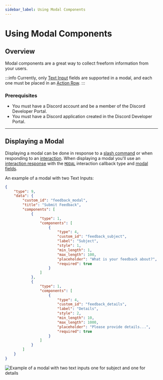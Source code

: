 ```yaml
---
sidebar_label: Using Modal Components
---
```


# Using Modal Components

## Overview

Modal components are a great way to collect freeform information from your users. 

:::info
Currently, only [Text Input](/docs/components/reference#text-input) fields are supported in a modal, and each one must be placed in an [Action Row](/docs/components/reference#action-row).
:::

### Prerequisites

- You must have a Discord account and be a member of the Discord Developer Portal.
- You must have a Discord application created in the Discord Developer Portal.

---

## Displaying a Modal

Displaying a modal can be done in response to a [slash command](/docs/tutorials/upgrading-to-application-commands#slash-commands) or when responding to an [interaction](/docs/interactions/receiving-and-responding). When displaying a modal you'll use an [interaction response](/docs/interactions/receiving-and-responding#interaction-response-object) with the [`MODAL`](/docs/interactions/receiving-and-responding#interaction-response-object-interaction-callback-type) interaction callback type and [modal fields](/docs/interactions/receiving-and-responding#interaction-response-object-modal).

An example of a modal with two Text Inputs:

```json
{
    "type": 9,
    "data": {
        "custom_id": "feedback_modal",
        "title": "Submit Feedback",
        "components": [
            {
                "type": 1,
                "components": [
                    {
                        "type": 4,
                        "custom_id": "feedback_subject",
                        "label": "Subject",
                        "style": 1,
                        "min_length": 1,
                        "max_length": 100,
                        "placeholder": "What is your feedback about?",
                        "required": true
                    }
                ]
            },
            {
                "type": 1,
                "components": [
                    {
                        "type": 4,
                        "custom_id": "feedback_details",
                        "label": "Details",
                        "style": 2,
                        "min_length": 10,
                        "max_length": 1000,
                        "placeholder": "Please provide details...",
                        "required": true
                    }
                ]
            }
        ]
    }
}
```

![Example of a modal with two text inputs one for subject and one for details](images/components/modal.webp)